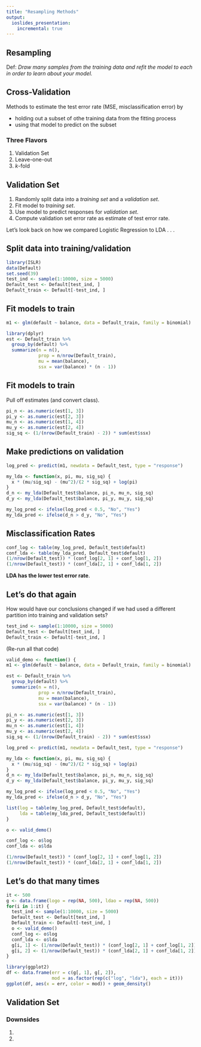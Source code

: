 ```yaml
---
title: "Resampling Methods"
output:
  ioslides_presentation:
    incremental: true
---
```


## Resampling

Def: *Draw many samples from the training data and refit the model to each in order to learn about your model.*



## Cross-Validation {.build}

Methods to estimate the test error rate (MSE, misclassification error) by

- holding out a subset of othe training data from the fitting process
- using that model to predict on the subset

### Three Flavors
1. Validation Set
2. Leave-one-out
3. $k$-fold


## Validation Set {.build}

1. Randomly split data into a *training set* and a *validation set*.
2. Fit model to *training set*.
3. Use model to predict responses for *validation set*.
4. Compute validation set error rate as estimate of test error rate.

Let's look back on how we compared Logistic Regression to LDA . . .


## Split data into training/validation

```r
library(ISLR)
data(Default)
set.seed(39)
test_ind <- sample(1:10000, size = 5000)
Default_test <- Default[test_ind, ]
Default_train <- Default[-test_ind, ]
```


## Fit models to train

```r
m1 <- glm(default ~ balance, data = Default_train, family = binomial)

library(dplyr)
est <- Default_train %>%
  group_by(default) %>%
  summarize(n = n(),
            prop = n/nrow(Default_train),
            mu = mean(balance),
            ssx = var(balance) * (n - 1))
```

## Fit models to train {.build}

Pull off estimates (and convert class).

```r
pi_n <- as.numeric(est[1, 3])
pi_y <- as.numeric(est[2, 3])
mu_n <- as.numeric(est[1, 4])
mu_y <- as.numeric(est[2, 4])
sig_sq <- (1/(nrow(Default_train) - 2)) * sum(est$ssx)
```




## Make predictions on validation

```r
log_pred <- predict(m1, newdata = Default_test, type = "response")

my_lda <- function(x, pi, mu, sig_sq) {
  x * (mu/sig_sq) - (mu^2)/(2 * sig_sq) + log(pi)
}
d_n <- my_lda(Default_test$balance, pi_n, mu_n, sig_sq)
d_y <- my_lda(Default_test$balance, pi_y, mu_y, sig_sq)

my_log_pred <- ifelse(log_pred < 0.5, "No", "Yes")
my_lda_pred <- ifelse(d_n > d_y, "No", "Yes")
```


## Misclassification Rates

```r
conf_log <- table(my_log_pred, Default_test$default)
conf_lda <- table(my_lda_pred, Default_test$default)
(1/nrow(Default_test)) * (conf_log[2, 1] + conf_log[1, 2])
(1/nrow(Default_test)) * (conf_lda[2, 1] + conf_lda[1, 2])
```

**LDA has the lower test error rate**.


## Let's do that again {.build}

How would have our conclusions changed if we had used a different partition into training and validation sets?

```r
test_ind <- sample(1:10000, size = 5000)
Default_test <- Default[test_ind, ]
Default_train <- Default[-test_ind, ]
```

(Re-run all that code)

```r
valid_demo <- function() {
m1 <- glm(default ~ balance, data = Default_train, family = binomial)

est <- Default_train %>%
  group_by(default) %>%
  summarize(n = n(),
            prop = n/nrow(Default_train),
            mu = mean(balance),
            ssx = var(balance) * (n - 1))

pi_n <- as.numeric(est[1, 3])
pi_y <- as.numeric(est[2, 3])
mu_n <- as.numeric(est[1, 4])
mu_y <- as.numeric(est[2, 4])
sig_sq <- (1/(nrow(Default_train) - 2)) * sum(est$ssx)

log_pred <- predict(m1, newdata = Default_test, type = "response")

my_lda <- function(x, pi, mu, sig_sq) {
  x * (mu/sig_sq) - (mu^2)/(2 * sig_sq) + log(pi)
}
d_n <- my_lda(Default_test$balance, pi_n, mu_n, sig_sq)
d_y <- my_lda(Default_test$balance, pi_y, mu_y, sig_sq)

my_log_pred <- ifelse(log_pred < 0.5, "No", "Yes")
my_lda_pred <- ifelse(d_n > d_y, "No", "Yes")

list(log = table(my_log_pred, Default_test$default),
     lda = table(my_lda_pred, Default_test$default))
}

o <- valid_demo()

conf_log <- o$log
conf_lda <- o$lda
```

```r
(1/nrow(Default_test)) * (conf_log[2, 1] + conf_log[1, 2])
(1/nrow(Default_test)) * (conf_lda[2, 1] + conf_lda[1, 2])
```


## Let's do that many times

```r
it <- 500
g <- data.frame(logo = rep(NA, 500), ldao = rep(NA, 500))
for(i in 1:it) {
  test_ind <- sample(1:10000, size = 5000)
  Default_test <- Default[test_ind, ]
  Default_train <- Default[-test_ind, ]
  o <- valid_demo()
  conf_log <- o$log
  conf_lda <- o$lda
  g[i, 1] <- (1/nrow(Default_test)) * (conf_log[2, 1] + conf_log[1, 2])
  g[i, 2] <- (1/nrow(Default_test)) * (conf_lda[2, 1] + conf_lda[1, 2])
}

library(ggplot2)
df <- data.frame(err = c(g[, 1], g[, 2]),
                 mod = as.factor(rep(c("log", "lda"), each = it)))
ggplot(df, aes(x = err, color = mod)) + geom_density()
```


## Validation Set

### Downsides

1. 
2. 





